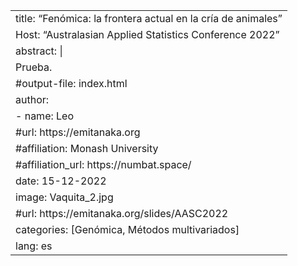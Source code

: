 ---
title: "Fenómica: la frontera actual en la cría de animales"
Host: "Australasian Applied Statistics Conference 2022"
abstract: |
 Prueba.  
#output-file: index.html
author:
  - name: Leo
    #url: https://emitanaka.org
    #affiliation: Monash University
    #affiliation_url: https://numbat.space/
date: 15-12-2022
image: Vaquita_2.jpg
#url: https://emitanaka.org/slides/AASC2022
categories: [Genómica, Métodos multivariados]
lang: es
---
